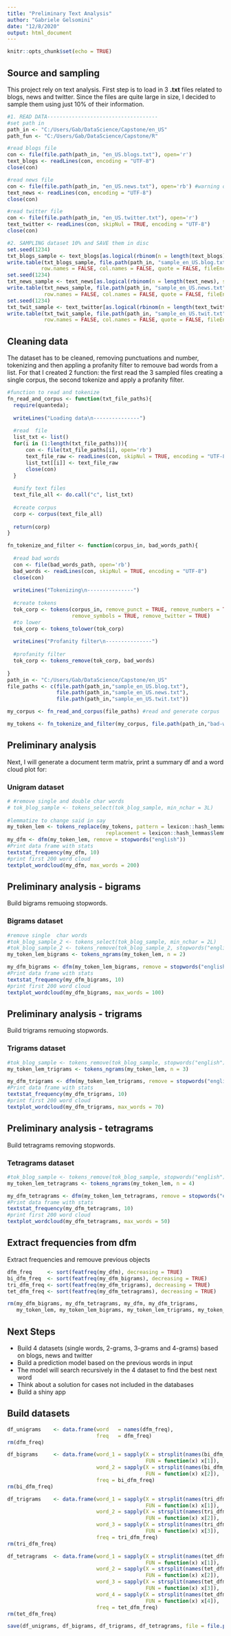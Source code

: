 ---
title: "Preliminary Text Analysis"
author: "Gabriele Gelsomini"
date: "12/8/2020"
output: html_document
---

```{r setup, include=FALSE}
knitr::opts_chunk$set(echo = TRUE)
```

## Source and sampling

This project rely on text analysis. First step is to load in 3 **.txt** files related to blogs, news and twitter.
Since the files are quite large in size, I decided to sample them using just 10% of their information.

```{r read_in, eval=FALSE, echo=TRUE}
#1. READ DATA------------------------------------
#set path in
path_in <- "C:/Users/Gab/DataScience/Capstone/en_US"
path_fun <- "C:/Users/Gab/DataScience/Capstone/R"

#read blogs file
con <- file(file.path(path_in, "en_US.blogs.txt"), open='r')
text_blogs <- readLines(con, encoding = "UTF-8")
close(con)

#read news file
con <- file(file.path(path_in, "en_US.news.txt"), open='rb') #warning on incomplete finel line, use r binary connection
text_news <- readLines(con, encoding = "UTF-8")
close(con)

#read twitter file
con <- file(file.path(path_in, "en_US.twitter.txt"), open='r')
text_twitter <- readLines(con, skipNul = TRUE, encoding = "UTF-8")
close(con)

#2. SAMPLING dataset 10% and SAVE them in disc
set.seed(1234)
txt_blogs_sample <- text_blogs[as.logical(rbinom(n = length(text_blogs), size = 1, prob = 0.1))]
write.table(txt_blogs_sample, file.path(path_in, "sample_en_US.blog.txt"), 
           row.names = FALSE, col.names = FALSE, quote = FALSE, fileEncoding = "UTF-8")
set.seed(1234)
txt_news_sample <- text_news[as.logical(rbinom(n = length(text_news), size = 1, prob = 0.1))]
write.table(txt_news_sample, file.path(path_in, "sample_en_US.news.txt"), 
            row.names = FALSE, col.names = FALSE, quote = FALSE, fileEncoding = "UTF-8")
set.seed(1234)
txt_twit_sample <- text_twitter[as.logical(rbinom(n = length(text_twitter), size = 1, prob = 0.1))]
write.table(txt_twit_sample, file.path(path_in, "sample_en_US.twit.txt"), 
            row.names = FALSE, col.names = FALSE, quote = FALSE, fileEncoding = "UTF-8")

```

## Cleaning data
The dataset has to be cleaned, removing punctuations and number, tokenizing and then appling a profanity filter to remouve bad words from a list. For that I created 2 function: the first read the 3 sampled files creating a single corpus, the second tokenize and apply a profanity filter.

```{r analyze_datas, eval=TRUE, echo= TRUE, warning=FALSE, message= FALSE, results='hide'}
#function to read and tokenize
fn_read_and_corpus <- function(txt_file_paths){
  require(quanteda);
  
  writeLines("Loading data\n---------------")
  
  #read  file
  list_txt <- list()
  for(i in (1:length(txt_file_paths))){
      con <- file(txt_file_paths[i], open='rb')
      text_file_raw <- readLines(con, skipNul = TRUE, encoding = "UTF-8")
      list_txt[[i]] <- text_file_raw
      close(con)
  }
  
  #unify text files 
  text_file_all <- do.call("c", list_txt)
  
  #create corpus
  corp <- corpus(text_file_all)
  
  return(corp)
}

fn_tokenize_and_filter <- function(corpus_in, bad_words_path){
  
  #read bad words
  con <- file(bad_words_path, open='rb')
  bad_words <- readLines(con, skipNul = TRUE, encoding = "UTF-8")
  close(con)
  
  writeLines("Tokenizing\n---------------")
  
  #create tokens
  tok_corp <- tokens(corpus_in, remove_punct = TRUE, remove_numbers = TRUE, 
                     remove_symbols = TRUE, remove_twitter = TRUE)
  #to lower
  tok_corp <- tokens_tolower(tok_corp)
  
  writeLines("Profanity filter\n---------------")
  
  #profanity filter
  tok_corp <- tokens_remove(tok_corp, bad_words)
  
}
path_in <- "C:/Users/Gab/DataScience/Capstone/en_US"
file_paths <- c(file.path(path_in,"sample_en_US.blog.txt"),
                file.path(path_in,"sample_en_US.news.txt"),
                file.path(path_in,"sample_en_US.twit.txt"))

my_corpus <- fn_read_and_corpus(file_paths) #read and generate corpus

my_tokens <- fn_tokenize_and_filter(my_corpus, file.path(path_in,"bad-words.txt")) #tokenize and filt

```

## Preliminary analysis
Next, I will generate a document term matrix, print a summary df and a word cloud plot for:

### Unigram dataset

```{r tokens_1gram, echo=FALSE, eval=TRUE,warning=FALSE}
# #remove single and double char words
# tok_blog_sample <- tokens_select(tok_blog_sample, min_nchar = 3L)
 
#lemmatize to change said in say
my_token_lem <- tokens_replace(my_tokens, pattern = lexicon::hash_lemmas$token, 
                                replacement = lexicon::hash_lemmas$lemma)
my_dfm <- dfm(my_token_lem, remove = stopwords("english"))
#Print data frame with stats
textstat_frequency(my_dfm, 10)
#print first 200 word cloud 
textplot_wordcloud(my_dfm, max_words = 200)
```


## Preliminary analysis - bigrams
Build bigrams remuoing stopwords.

### Bigrams dataset

```{r tokens_2gram, echo=FALSE, eval=TRUE,warning=FALSE}
#remove single  char words
#tok_blog_sample_2 <- tokens_select(tok_blog_sample, min_nchar = 2L)
#tok_blog_sample_2 <- tokens_remove(tok_blog_sample_2, stopwords("english"))
my_token_lem_bigrams <- tokens_ngrams(my_token_lem, n = 2) 

my_dfm_bigrams <- dfm(my_token_lem_bigrams, remove = stopwords("english"))
#Print data frame with stats
textstat_frequency(my_dfm_bigrams, 10)
#print first 200 word cloud 
textplot_wordcloud(my_dfm_bigrams, max_words = 100)
```

## Preliminary analysis - trigrams
Build trigrams remuoing stopwords.

### Trigrams dataset

```{r tokens_3gram, echo=FALSE, eval=TRUE,warning=FALSE}
#tok_blog_sample <- tokens_remove(tok_blog_sample, stopwords("english"))
my_token_lem_trigrams <- tokens_ngrams(my_token_lem, n = 3) 

my_dfm_trigrams <- dfm(my_token_lem_trigrams, remove = stopwords("english"))
#Print data frame with stats
textstat_frequency(my_dfm_trigrams, 10)
#print first 200 word cloud 
textplot_wordcloud(my_dfm_trigrams, max_words = 70)
```

## Preliminary analysis - tetragrams
Build tetragrams removing stopwords.

### Tetragrams dataset

```{r tokens_4gram, echo=FALSE, eval=TRUE,warning=FALSE}
#tok_blog_sample <- tokens_remove(tok_blog_sample, stopwords("english"))
my_token_lem_tetragrams <- tokens_ngrams(my_token_lem, n = 4) 

my_dfm_tetragrams <- dfm(my_token_lem_tetragrams, remove = stopwords("english"))
#Print data frame with stats
textstat_frequency(my_dfm_tetragrams, 10)
#print first 200 word cloud 
textplot_wordcloud(my_dfm_tetragrams, max_words = 50)
```

## Extract frequencies from dfm
Extract frequencies and remouve previous objects

```{r blog_freq, eval=TRUE, echo= TRUE}
dfm_freq     <- sort(featfreq(my_dfm), decreasing = TRUE)
bi_dfm_freq  <- sort(featfreq(my_dfm_bigrams), decreasing = TRUE)
tri_dfm_freq <- sort(featfreq(my_dfm_trigrams), decreasing = TRUE)
tet_dfm_freq <- sort(featfreq(my_dfm_tetragrams), decreasing = TRUE)

rm(my_dfm_bigrams, my_dfm_tetragrams, my_dfm, my_dfm_trigrams,
   my_token_lem, my_token_lem_bigrams, my_token_lem_trigrams, my_token_lem_tetragrams)
```

## Next Steps

* Build 4 datasets (single words, 2-grams, 3-grams and 4-grams) based on blogs, news and twitter 
* Build a prediction model based on the previous words in input
* The model will search recursively in the 4 dataset to find the best next word
* Think about a solution for cases not included in the databases
* Build a shiny app

## Build datasets

```{r datasets, eval=FALSE, echo= FALSE}

df_unigrams    <- data.frame(word   = names(dfm_freq),
                             freq   = dfm_freq)
rm(dfm_freq)

df_bigrams     <- data.frame(word_1 = sapply(X = strsplit(names(bi_dfm_freq), "_"),
                                             FUN = function(x) x[1]),
                             word_2 = sapply(X = strsplit(names(bi_dfm_freq), "_"),
                                             FUN = function(x) x[2]),
                             freq = bi_dfm_freq)
rm(bi_dfm_freq)

df_trigrams    <- data.frame(word_1 = sapply(X = strsplit(names(tri_dfm_freq), "_"),
                                             FUN = function(x) x[1]),
                             word_2 = sapply(X = strsplit(names(tri_dfm_freq), "_"),
                                             FUN = function(x) x[2]),
                             word_3 = sapply(X = strsplit(names(tri_dfm_freq), "_"),
                                             FUN = function(x) x[3]),
                             freq = tri_dfm_freq)
rm(tri_dfm_freq)

df_tetragrams  <- data.frame(word_1 = sapply(X = strsplit(names(tet_dfm_freq), "_"),
                                             FUN = function(x) x[1]),
                             word_2 = sapply(X = strsplit(names(tet_dfm_freq), "_"),
                                             FUN = function(x) x[2]),
                             word_3 = sapply(X = strsplit(names(tet_dfm_freq), "_"),
                                             FUN = function(x) x[3]),
                             word_4 = sapply(X = strsplit(names(tet_dfm_freq), "_"),
                                             FUN = function(x) x[4]),
                             freq = tet_dfm_freq)
rm(tet_dfm_freq)


```


```{r save_dfs, eval=FALSE, echo= FALSE}

save(df_unigrams, df_bigrams, df_trigrams, df_tetragrams, file = file.path(getwd(),"dataframes.RData"))

```



